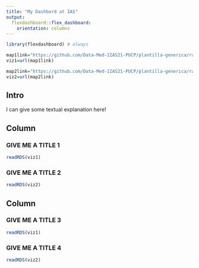 ```yaml
---
title: "My Dashbord at IAS"
output: 
  flexdashboard::flex_dashboard:
    orientation: columns
---
```



```r
library(flexdashboard) # always
```

<!-- links -->
```r
map1link="https://github.com/Data-Med-1IAS21-PUCP/plantilla-generica/raw/refs/heads/main/map1.rds"
viz1=url(map1link)

map2link="https://github.com/Data-Med-1IAS21-PUCP/plantilla-generica/raw/refs/heads/main/map2.rds"
viz2=url(map2link)
```

## Intro {.sidebar}

I can give some textual explanation here!


## Column {data-width="450"}

### GIVE ME A TITLE 1 <!-- a title for plot -->

```r

readRDS(viz1)
```

### GIVE ME A TITLE 2

```r

readRDS(viz2)
```

## Column {data-width="550"}

### GIVE ME A TITLE 3

```r
readRDS(viz1)
```

### GIVE ME A TITLE 4

```r
readRDS(viz2)
```
